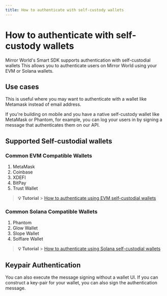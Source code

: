 ```yaml
---
title: How to authenticate with self-custody wallets
---
```


# How to authenticate with self-custody wallets

Mirror World's Smart SDK supports authentication with self-custodial wallets
This allows you to authenticate users on Mirror World using your EVM or Solana
wallets.

## Use cases

This is useful where you may want to authenticate with a wallet like Metamask
instead of email address.

If you're building on mobile and you have a native self-custody wallet like
MetaMask or Phantom, for example, you can log your users in by signing a message
that authenticates them on our API.

## Supported Self-custodial wallets

### Common EVM Compatible Wallets

1. MetaMask
2. Coinbase
3. XDEFI
4. BitPay
5. Trust Wallet

> **💡 Tutorial** >
> [How to authenticate using EVM self-custodial wallets](/tutorials/authentication/authenticating-with-self-custody/evm-self-custody)

### Common Solana Compatible Wallets

1. Phantom
2. Glow Wallet
3. Slope Wallet
4. Solflare Wallet

> **💡 Tutorial** >
> [How to authenticate using Solana self-custodial wallets](/tutorials/authentication/authenticating-with-self-custody/solana-self-custody)

## Keypair Authentication

You can also execute the message signing without a wallet UI. If you can
construct a key-pair for your wallet, you can also sign the authentication
message.

